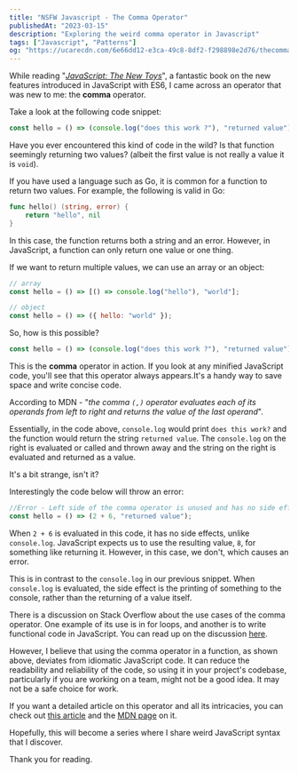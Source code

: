 ```yaml
---
title: "NSFW Javascript - The Comma Operator"
publishedAt: "2023-03-15"
description: "Exploring the weird comma operator in Javascript"
tags: ["Javascript", "Patterns"]
og: "https://ucarecdn.com/6e66dd12-e3ca-49c8-8df2-f298898e2d76/thecommaoperatorog.png"
---
```


While reading "[_JavaScript: The New Toys_](https://www.amazon.co.uk/JavaScript-Toys-T-J-Crowder/dp/1119367956)", a fantastic book on the new features introduced in JavaScript with ES6, I came across an operator that was new to me: the **comma** operator.

Take a look at the following code snippet:

```js
const hello = () => (console.log("does this work ?"), "returned value");
```

Have you ever encountered this kind of code in the wild? Is that function seemingly returning two values? (albeit the first value is not really a value it is `void`).

If you have used a language such as Go, it is common for a function to return two values. For example, the following is valid in Go:

```go
func hello() (string, error) {
    return "hello", nil
}
```

In this case, the function returns both a string and an error. However, in JavaScript, a function can only return one value or one thing.

If we want to return multiple values, we can use an array or an object:

```js
// array
const hello = () => [() => console.log("hello"), "world"];

// object
const hello = () => ({ hello: "world" });
```

So, how is this possible?

```js
const hello = () => (console.log("does this work ?"), "returned value");
```

This is the **comma** operator in action. If you look at any minified JavaScript code, you'll see that this operator always appears.It's a handy way to save space and write concise code.

According to MDN - "_the comma `(,)` operator evaluates each of its operands from left to right and returns the value of the last operand_".

Essentially, in the code above, `console.log` would print `does this work?` and the function would return the string `returned value`. The `console.log` on the right is evaluated or called and thrown away and the string on the right is evaluated and returned as a value.

It's a bit strange, isn't it?

Interestingly the code below will throw an error:

```js
//Error - Left side of the comma operator is unused and has no side effects.
const hello = () => (2 + 6, "returned value");
```

When `2 + 6` is evaluated in this code, it has no side effects, unlike `console.log`. JavaScript expects us to use the resulting value, `8`, for something like returning it. However, in this case, we don't, which causes an error.

This is in contrast to the `console.log` in our previous snippet. When `console.log` is evaluated, the side effect is the printing of something to the console, rather than the returning of a value itself.

There is a discussion on Stack Overflow about the use cases of the comma operator. One example of its use is in for loops, and another is to write functional code in JavaScript. You can read up on the discussion [here](https://stackoverflow.com/questions/9579546/when-is-the-comma-operator-useful).

However, I believe that using the comma operator in a function, as shown above, deviates from idiomatic JavaScript code. It can reduce the readability and reliability of the code, so using it in your project's codebase, particularly if you are working on a team, might not be a good idea. It may not be a safe choice for work.

If you want a detailed article on this operator and all its intricacies, you can check out [this article](https://javascriptweblog.wordpress.com/2011/04/04/the-javascript-comma-operator/) and the [MDN page](https://developer.mozilla.org/en-US/docs/Web/JavaScript/Reference/Operators/Comma_Operator) on it.

Hopefully, this will become a series where I share weird JavaScript syntax that I discover.

Thank you for reading.
